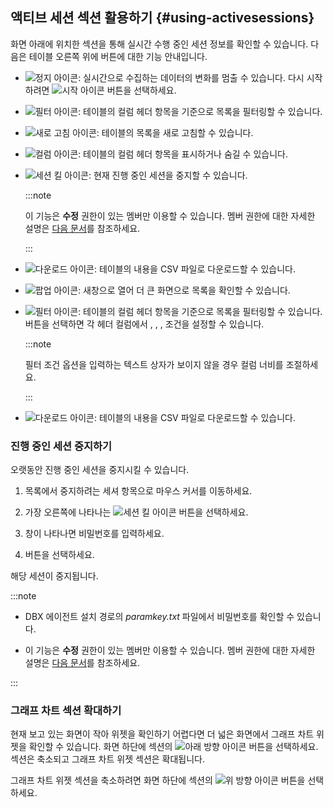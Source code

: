 ## 액티브 세션 섹션 활용하기 {#using-activesessions}

화면 아래에 위치한 <Cmdname sid="active_sessions" className="uitext" /> 섹션을 통해 실시간 수행 중인 세션 정보를 확인할 수 있습니다. 다음은 테이블 오른쪽 위에 버튼에 대한 기능 안내입니다.

<Xclude product='postgresql,mysql,redis,mongodb,oracle-pro,oracle,altibase,cubrid'>

* ![정지 아이콘](/img/ico-pause.svg): 실시간으로 수집하는 데이터의 변화를 멈출 수 있습니다. 다시 시작하려면 ![시작 아이콘](/img/ico-play-grey.svg) 버튼을 선택하세요.

</Xclude>

<InDoc product='postgresql,mysql,redis,mongodb,oracle-pro,oracle,altibase,cubrid'>

* ![필터 아이콘](/img/ico-filter.svg): 테이블의 컬럼 헤더 항목을 기준으로 목록을 필터링할 수 있습니다.

</InDoc>

* ![새로 고침 아이콘](/img/ico-refresh.svg): 테이블의 목록을 새로 고침할 수 있습니다.

* ![컬럼 아이콘](/img/ico-column.svg): 테이블의 컬럼 헤더 항목을 표시하거나 숨길 수 있습니다.

<InDoc product='postgresql,mysql,oracle-pro,oracle,altibase,cubrid'>

* ![세션 킬 아이콘](/img/ico-kill-session.svg): 현재 진행 중인 세션을 중지할 수 있습니다.

  :::note

  이 기능은 **수정** 권한이 있는 멤버만 이용할 수 있습니다. 멤버 권한에 대한 자세한 설명은 [다음 문서](../project/project-structure#project-auth)를 참조하세요.

  :::

</InDoc>

<InDoc product='postgresql,mysql,redis,mongodb,oracle-pro,oracle,altibase,cubrid'>

* ![다운로드 아이콘](/img/ico-download.svg): 테이블의 내용을 CSV 파일로 다운로드할 수 있습니다.

* ![팝업 아이콘](/img/ic-popup.svg): 새창으로 열어 더 큰 화면으로 목록을 확인할 수 있습니다.

</InDoc>

<InDoc product='oracle-v1,mssql,mssql-v1,tibero,cubrid-v1'>

* ![필터 아이콘](/img/ico-filter.svg): 테이블의 컬럼 헤더 항목을 기준으로 목록을 필터링할 수 있습니다. 버튼을 선택하면 각 헤더 컬럼에서 <Cmdname sid="includes" className="uitext" />, <Cmdname sid="excludes" className="uitext" />, <Cmdname sid="equal" className="uitext" />, <Cmdname sid="unequal" className="uitext" /> 조건을 설정할 수 있습니다.

  :::note

  필터 조건 옵션을 입력하는 텍스트 상자가 보이지 않을 경우 컬럼 너비를 조절하세요.

  :::

* ![다운로드 아이콘](/img/ico-download.svg): 테이블의 내용을 CSV 파일로 다운로드할 수 있습니다.

### 진행 중인 세션 중지하기

오랫동안 진행 중인 세션을 중지시킬 수 있습니다.

1. <Cmdname sid="active_sessions" className="uitext" /> 목록에서 중지하려는 세셔 항목으로 마우스 커서를 이동하세요.

1. 가장 오른쪽에 나타나는 ![세션 킬 아이콘](/img/ic-kill-session.svg) 버튼을 선택하세요.

1. <Cmdname sid="session_kill" className="uitext" /> 창이 나타나면 비밀번호를 입력하세요.

1. <Cmdname sid="apply" className="uitext" /> 버튼을 선택하세요.

해당 세션이 중지됩니다.

:::note

* DBX 에이전트 설치 경로의 *paramkey.txt* 파일에서 비밀번호를 확인할 수 있습니다.

* 이 기능은 **수정** 권한이 있는 멤버만 이용할 수 있습니다. 멤버 권한에 대한 자세한 설명은 [다음 문서](../project/project-structure#project-auth)를 참조하세요.

:::

</InDoc>

<InDoc product="oracle-v1,cubrid-v1">

### 그래프 차트 섹션 확대하기

<ImgLang img='db-common-folding-table.png' desc='액티브 세션' />

현재 보고 있는 화면이 작아 위젯을 확인하기 어렵다면 더 넓은 화면에서 그래프 차트 위젯을 확인할 수 있습니다. 화면 하단에 <Cmdname sid="active_sessions" className="uitext" /> 섹션의 ![아래 방향 아이콘](/img/ic-caret-down.svg) 버튼을 선택하세요. <Cmdname sid="active_sessions" className="uitext" /> 섹션은 축소되고 그래프 차트 위젯 섹션은 확대됩니다.

그래프 차트 위젯 섹션을 축소하려면 화면 하단에 <Cmdname sid="active_sessions" className="uitext" /> 섹션의 ![위 방향 아이콘](/img/ic-caret-up.svg) 버튼을 선택하세요.

</InDoc>